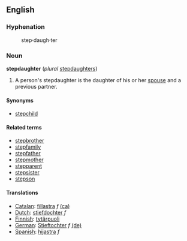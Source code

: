 ==English==

=== Hyphenation ===

:step&middot;daugh&middot;ter

=== Noun ===

'''stepdaughter''' (''plural'' [[stepdaughters]])

# A person's stepdaughter is the daughter of his or her [[spouse]] and a previous partner.

==== Synonyms ====

*[[stepchild]]

==== Related terms ====

*[[stepbrother]]
*[[stepfamily]]
*[[stepfather]]
*[[stepmother]]
*[[stepparent]]
*[[stepsister]]
*[[stepson]]

==== Translations ====
*[[Catalan]]: [[fillastra]] ''f'' [[:ca:fillastra|(ca)]] 
*[[Dutch]]: [[stiefdochter]] ''f''
*[[Finnish]]: [[tytärpuoli]]
*[[German]]: [[Stieftochter]] ''f'' [[:de:Stieftochter|(de)]] 
*[[Spanish]]: [[hijastra]] ''f''
